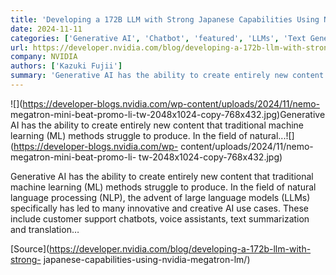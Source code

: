 ```yaml
---
title: 'Developing a 172B LLM with Strong Japanese Capabilities Using NVIDIA Megatron-LM'
date: 2024-11-11
categories: ['Generative AI', 'Chatbot', 'featured', 'LLMs', 'Text Generation']
url: https://developer.nvidia.com/blog/developing-a-172b-llm-with-strong-japanese-capabilities-using-nvidia-megatron-lm/
company: NVIDIA
authors: ['Kazuki Fujii']
summary: 'Generative AI has the ability to create entirely new content that traditional machine learning (ML) methods struggle to produce. In the field of natural...'
---
```



![](https://developer-blogs.nvidia.com/wp-content/uploads/2024/11/nemo-
megatron-mini-beat-promo-li-tw-2048x1024-copy-768x432.jpg)Generative AI has
the ability to create entirely new content that traditional machine learning
(ML) methods struggle to produce. In the field of
natural...![](https://developer-blogs.nvidia.com/wp-
content/uploads/2024/11/nemo-megatron-mini-beat-promo-li-
tw-2048x1024-copy-768x432.jpg)

Generative AI has the ability to create entirely new content that traditional
machine learning (ML) methods struggle to produce. In the field of natural
language processing (NLP), the advent of large language models (LLMs)
specifically has led to many innovative and creative AI use cases. These
include customer support chatbots, voice assistants, text summarization and
translation…

[Source](https://developer.nvidia.com/blog/developing-a-172b-llm-with-strong-
japanese-capabilities-using-nvidia-megatron-lm/)

